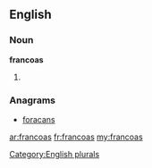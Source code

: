 ==English==

===Noun===
'''francoas'''

# {{plural of|[[francoa]]}}

===Anagrams===
* [[foracans#English|foracans]]

[[Category:English plurals]]

[[ar:francoas]]
[[fr:francoas]]
[[my:francoas]]
